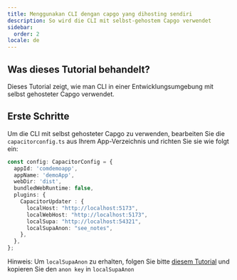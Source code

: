 ```yaml
---
title: Menggunakan CLI dengan capgo yang dihosting sendiri
description: So wird die CLI mit selbst-gehostem Capgo verwendet
sidebar:
  order: 2
locale: de
---
```


## Was dieses Tutorial behandelt?

Dieses Tutorial zeigt, wie man CLI in einer Entwicklungsumgebung mit selbst gehosteter Capgo verwendet.

## Erste Schritte

Um die CLI mit selbst gehosteter Capgo zu verwenden, bearbeiten Sie die `capacitorconfig.ts` aus Ihrem App-Verzeichnis und richten Sie sie wie folgt ein:

```ts
const config: CapacitorConfig = {
  appId: 'comdemoapp',
  appName: 'demoApp',
  webDir: 'dist',
  bundledWebRuntime: false,
  plugins: {
    CapacitorUpdater : {
      localHost: "http://localhost:5173",
      localWebHost: "http://localhost:5173",
      localSupa: "http://localhost:54321",
      localSupaAnon: "see_notes",
    },
  },
};
```

Hinweis: Um `localSupaAnon` zu erhalten, folgen Sie bitte [diesem Tutorial](/docs/self-hosted/local-dev/getting-started/) und kopieren Sie den `anon key` in `localSupaAnon`